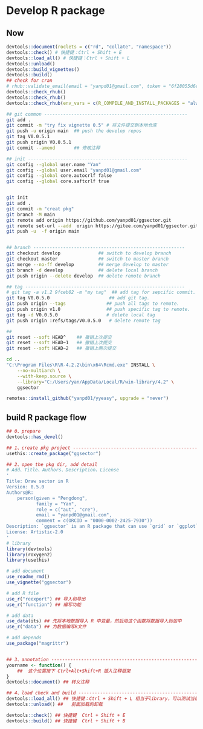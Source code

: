 # Develop R package

## Now

```r
devtools::document(roclets = c("rd", "collate", "namespace"))
devtools::check() # 快捷键：Ctrl + Shift + E
devtools::load_all() # 快捷键：Ctrl + Shift + L
devtools::unload()
devtools::build_vignettes()
devtools::build()
## check for cran
# rhub::validate_email(email = "yanpd01@gmail.com", token = "6f28055d6e6e42ba80edae8641e6d9dc")
devtools::check_rhub()
devtools::check_rhub()
devtools::check_rhub(env_vars = c(R_COMPILE_AND_INSTALL_PACKAGES = "always"))
```

```bash
## git common -----------------------------------------------------
git add .
git commit -m "try fix vignette 0.5" # 将文件提交到本地仓库
git push -u origin main  ## push the develop repos 
git tag V0.0.5.1
git push origin V0.0.5.1
git commit --amend       ## 修改注释

## init -----------------------------------------------------------
git config --global user.name "Yan"
git config --global user.email "yanpd01@gmail.com"
git config --global core.autocrlf false
git config --global core.saftcrlf true


git init
git add .
git commit -m "creat pkg"
git branch -M main
git remote add origin https://github.com/yanpd01/ggsector.git
git remote set-url --add  origin https://gitee.com/yanpd01/ggsector.git
git push -u  -f origin main


## branch --------------------------------------------------------
git checkout develop              ## switch to develop branch
git checkout master               ## switch to master branch
git merge --no-ff develop         ## merge develop to master
git branch -d develop             ## delete local branch
git push origin --delete develop  ## delete remote branch

## tag -----------------------------------------------------------
# git tag -a v1.2 9fceb02 -m "my tag"  ## add tag for sepcific commit.
git tag V0.0.5.0                      ## add git tag.
git push origin --tags               ## push all tags to remote.
git push origin v1.0                 ## push specific tag to remote.
git tag -d V0.0.5.0                  # delete local tag
git push origin :refs/tags/V0.0.5.0   # delete remote tag

## 
git reset --soft HEAD^    ## 撤销上次提交
git reset --soft HEAD~1   ## 撤销上次提交
git reset --soft HEAD~2   ## 撤销上两次提交

```

```bash
cd ..
"C:\Program Files\R\R-4.2.2\bin\x64\Rcmd.exe" INSTALL \
    --no-multiarch \
    --with-keep.source \
    --library="C:/Users/yan/AppData/Local/R/win-library/4.2" \
    ggsector
```

```r
remotes::install_github("yanpd01/yyeasy", upgrade = "never")
```


## build R package flow

```r
## 0、prepare
devtools::has_devel()

## 1、create pkg project -------------------------------------------------------
usethis::create_package("ggsector")

## 2、open the pkg dir, add detail
# Add、Title、Authors、Description、License
'
Title: Draw sector in R
Version: 0.5.0
Authors@R:
    person(given = "Pengdong",
           family = "Yan",
           role = c("aut", "cre"),
           email = "yanpd01@gmail.com",
           comment = c(ORCID = "0000-0002-2425-7930"))
Description: `ggsector` is an R package that can use `grid` or `ggplot` to easily draw sectors.
License: Artistic-2.0
'
# library
library(devtools)
library(roxygen2)
library(usethis)

# add document
use_readme_rmd()
use_vignette("ggsector")

# add R file
use_r("reexport") ## 导入和导出
use_r("function") ## 编写功能

# add data
use_data(its) ## 先将本地数据导入 R 中变量，然后用这个函数将数据导入到包中
use_r("data") ## 为数据编写R文件

# add depends
use_package("magrittr")


## 3、annotation --------------------------------------------------------------
yourname <- function() {
    ##  这个位置按下 Ctrl+Alt+Shift+R 插入注释框架
}
devtools::document() ## 转义注释

## 4、load check and build -----------------------------------------------------
devtools::load_all() ## 快捷键：Ctrl + Shift + L 相当于library，可以测试当前包
devtools::unload() ##   前面加载的卸载

devtools::check() ## 快捷键  Ctrl + Shift + E
devtools::build() ## 快捷键  Ctrl + Shift + B
```
